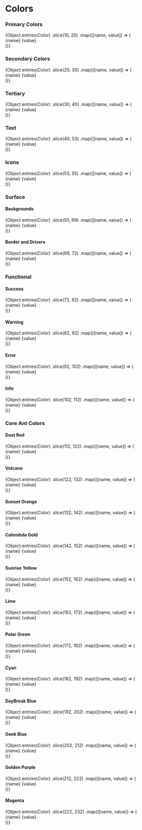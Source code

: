 
<Meta title="Fanatics/Colors" />

<style>
  {`
    /* Estilos personalizados */
    .link-list {
      display: flex;
      margin: -10px;
      overflow-x: auto; /* Permite desplazamiento horizontal si hay muchos colores */
    }

    .link-item {
      margin: 10px;
      text-align: center;
    }

    .link-item span {
      display: block;
    }
  `}
</style>

# Colors

### Primary Colors

<div className="link-list">
  {Object.entries(Color)
    .slice(10, 20)
    .map(([name, value]) => (
      <div className="link-item" key={name}>
        <Rectangle backgroundColor={value} />
        <span>{name}</span>
        <span>{value}</span>
      </div>
    ))}
</div>

### Secondary Colors

<div className="link-list">
  {Object.entries(Color)
    .slice(20, 30)
    .map(([name, value]) => (
      <div className="link-item" key={name}>
        <Rectangle backgroundColor={value} />
        <span>{name}</span>
        <span>{value}</span>
      </div>
    ))}
</div>

### Tertiary

<div className="link-list">
  {Object.entries(Color)
    .slice(30, 40)
    .map(([name, value]) => (
      <div className="link-item" key={name}>
        <Rectangle backgroundColor={value} />
        <span>{name}</span>
        <span>{value}</span>
      </div>
    ))}
</div>

### Text

<div className="link-list">
  {Object.entries(Color)
    .slice(40, 53)
    .map(([name, value]) => (
      <div className="link-item" key={name}>
        <Rectangle backgroundColor={value} />
        <span>{name}</span>
        <span>{value}</span>
      </div>
    ))}
</div>

### Icons

<div className="link-list">
  {Object.entries(Color)
    .slice(53, 55)
    .map(([name, value]) => (
      <div className="link-item" key={name}>
        <Rectangle backgroundColor={value} />
        <span>{name}</span>
        <span>{value}</span>
      </div>
    ))}
</div>

### Surface

#### Backgrounds

<div className="link-list">
  {Object.entries(Color)
    .slice(55, 69)
    .map(([name, value]) => (
      <div className="link-item" key={name}>
        <Rectangle backgroundColor={value} />
        <span>{name}</span>
        <span>{value}</span>
      </div>
    ))}
</div>

#### Border and Drivers

<div className="link-list">
  {Object.entries(Color)
    .slice(69, 72)
    .map(([name, value]) => (
      <div className="link-item" key={name}>
        <Rectangle backgroundColor={value} />
        <span>{name}</span>
        <span>{value}</span>
      </div>
    ))}
</div>

### Functional
#### Success

<div className="link-list">
  {Object.entries(Color)
    .slice(72, 82)
    .map(([name, value]) => (
      <div className="link-item" key={name}>
        <Rectangle backgroundColor={value} />
        <span>{name}</span>
        <span>{value}</span>
      </div>
    ))}
</div>

#### Warning

<div className="link-list">
  {Object.entries(Color)
    .slice(82, 92)
    .map(([name, value]) => (
      <div className="link-item" key={name}>
        <Rectangle backgroundColor={value} />
        <span>{name}</span>
        <span>{value}</span>
      </div>
    ))}
</div>

#### Error

<div className="link-list">
  {Object.entries(Color)
    .slice(92, 102)
    .map(([name, value]) => (
      <div className="link-item" key={name}>
        <Rectangle backgroundColor={value} />
        <span>{name}</span>
        <span>{value}</span>
      </div>
    ))}
</div>

#### Info

<div className="link-list">
  {Object.entries(Color)
    .slice(102, 112)
    .map(([name, value]) => (
      <div className="link-item" key={name}>
        <Rectangle backgroundColor={value} />
        <span>{name}</span>
        <span>{value}</span>
      </div>
    ))}
</div>

### Core Ant Colors

#### Dust Red

<div className="link-list">
  {Object.entries(Color)
    .slice(112, 122)
    .map(([name, value]) => (
      <div className="link-item" key={name}>
        <Rectangle backgroundColor={value} />
        <span>{name}</span>
        <span>{value}</span>
      </div>
    ))}
</div>

#### Volcano

<div className="link-list">
  {Object.entries(Color)
    .slice(122, 132)
    .map(([name, value]) => (
      <div className="link-item" key={name}>
        <Rectangle backgroundColor={value} />
        <span>{name}</span>
        <span>{value}</span>
      </div>
    ))}
</div>

#### Sunset Orange

<div className="link-list">
  {Object.entries(Color)
    .slice(132, 142)
    .map(([name, value]) => (
      <div className="link-item" key={name}>
        <Rectangle backgroundColor={value} />
        <span>{name}</span>
        <span>{value}</span>
      </div>
    ))}
</div>

#### Calendula Gold

<div className="link-list">
  {Object.entries(Color)
    .slice(142, 152)
    .map(([name, value]) => (
      <div className="link-item" key={name}>
        <Rectangle backgroundColor={value} />
        <span>{name}</span>
        <span>{value}</span>
      </div>
    ))}
</div>

#### Sunrise Yellow

<div className="link-list">
  {Object.entries(Color)
    .slice(152, 162)
    .map(([name, value]) => (
      <div className="link-item" key={name}>
        <Rectangle backgroundColor={value} />
        <span>{name}</span>
        <span>{value}</span>
      </div>
    ))}
</div>

#### Lime

<div className="link-list">
  {Object.entries(Color)
    .slice(162, 172)
    .map(([name, value]) => (
      <div className="link-item" key={name}>
        <Rectangle backgroundColor={value} />
        <span>{name}</span>
        <span>{value}</span>
      </div>
    ))}
</div>

#### Polar Green

<div className="link-list">
  {Object.entries(Color)
    .slice(172, 182)
    .map(([name, value]) => (
      <div className="link-item" key={name}>
        <Rectangle backgroundColor={value} />
        <span>{name}</span>
        <span>{value}</span>
      </div>
    ))}
</div>

#### Cyan

<div className="link-list">
  {Object.entries(Color)
    .slice(182, 192)
    .map(([name, value]) => (
      <div className="link-item" key={name}>
        <Rectangle backgroundColor={value} />
        <span>{name}</span>
        <span>{value}</span>
      </div>
    ))}
</div>

#### DayBreak Blue

<div className="link-list">
  {Object.entries(Color)
    .slice(192, 202)
    .map(([name, value]) => (
      <div className="link-item" key={name}>
        <Rectangle backgroundColor={value} />
        <span>{name}</span>
        <span>{value}</span>
      </div>
    ))}
</div>

#### Geek Blue

<div className="link-list">
  {Object.entries(Color)
    .slice(202, 212)
    .map(([name, value]) => (
      <div className="link-item" key={name}>
        <Rectangle backgroundColor={value} />
        <span>{name}</span>
        <span>{value}</span>
      </div>
    ))}
</div>

#### Golden Purple

<div className="link-list">
  {Object.entries(Color)
    .slice(212, 222)
    .map(([name, value]) => (
      <div className="link-item" key={name}>
        <Rectangle backgroundColor={value} />
        <span>{name}</span>
        <span>{value}</span>
      </div>
    ))}
</div>

#### Magenta

<div className="link-list">
  {Object.entries(Color)
    .slice(222, 232)
    .map(([name, value]) => (
      <div className="link-item" key={name}>
        <Rectangle backgroundColor={value} />
        <span>{name}</span>
        <span>{value}</span>
      </div>
    ))}
</div>
